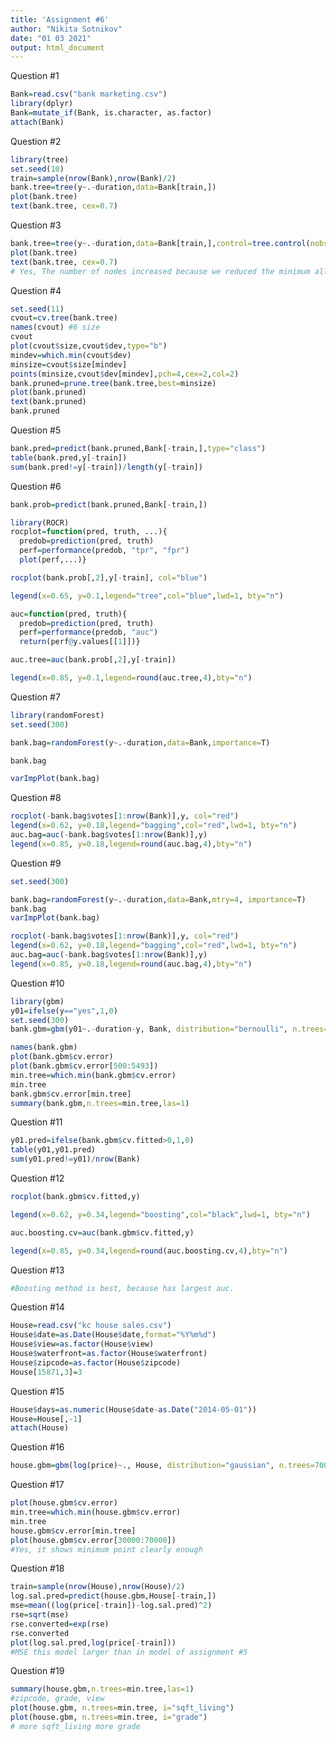 ---
title: 'Assignment #6'
author: "Nikita Sotnikov"
date: "01 03 2021"
output: html_document
---

Question #1
```{r}
Bank=read.csv("bank marketing.csv")
library(dplyr)
Bank=mutate_if(Bank, is.character, as.factor)
attach(Bank)
```

Question #2
```{r}
library(tree)
set.seed(10)
train=sample(nrow(Bank),nrow(Bank)/2)
bank.tree=tree(y~.-duration,data=Bank[train,])
plot(bank.tree)
text(bank.tree, cex=0.7)
```

Question #3
```{r}
bank.tree=tree(y~.-duration,data=Bank[train,],control=tree.control(nobs=nrow(Bank)/2, mindev=0.005))
plot(bank.tree)
text(bank.tree, cex=0.7)
# Yes, The number of nodes increased because we reduced the minimum allowed split size using the control argument.
```

Question #4
```{r}
set.seed(11)
cvout=cv.tree(bank.tree)
names(cvout) #6 size
cvout
plot(cvout$size,cvout$dev,type="b")
mindev=which.min(cvout$dev)
minsize=cvout$size[mindev]
points(minsize,cvout$dev[mindev],pch=4,cex=2,col=2)
bank.pruned=prune.tree(bank.tree,best=minsize)
plot(bank.pruned)
text(bank.pruned)
bank.pruned
```

Question #5
```{r}
bank.pred=predict(bank.pruned,Bank[-train,],type="class")
table(bank.pred,y[-train])
sum(bank.pred!=y[-train])/length(y[-train])
```

Question #6
```{r}
bank.prob=predict(bank.pruned,Bank[-train,])

library(ROCR)
rocplot=function(pred, truth, ...){
  predob=prediction(pred, truth)
  perf=performance(predob, "tpr", "fpr")
  plot(perf,...)}

rocplot(bank.prob[,2],y[-train], col="blue")

legend(x=0.65, y=0.1,legend="tree",col="blue",lwd=1, bty="n")

auc=function(pred, truth){
  predob=prediction(pred, truth)
  perf=performance(predob, "auc")
  return(perf@y.values[[1]])}

auc.tree=auc(bank.prob[,2],y[-train])

legend(x=0.85, y=0.1,legend=round(auc.tree,4),bty="n")
```

Question #7
```{r}
library(randomForest)
set.seed(300)

bank.bag=randomForest(y~.-duration,data=Bank,importance=T)

bank.bag

varImpPlot(bank.bag)

```

Question #8
```{r}
rocplot(-bank.bag$votes[1:nrow(Bank)],y, col="red")
legend(x=0.62, y=0.18,legend="bagging",col="red",lwd=1, bty="n")
auc.bag=auc(-bank.bag$votes[1:nrow(Bank)],y)
legend(x=0.85, y=0.18,legend=round(auc.bag,4),bty="n")
```

Question #9
```{r}
set.seed(300)

bank.bag=randomForest(y~.-duration,data=Bank,mtry=4, importance=T)
bank.bag
varImpPlot(bank.bag)

rocplot(-bank.bag$votes[1:nrow(Bank)],y, col="red")
legend(x=0.62, y=0.18,legend="bagging",col="red",lwd=1, bty="n")
auc.bag=auc(-bank.bag$votes[1:nrow(Bank)],y)
legend(x=0.85, y=0.18,legend=round(auc.bag,4),bty="n")
```

Question #10
```{r}
library(gbm)
y01=ifelse(y=="yes",1,0)
set.seed(300)
bank.gbm=gbm(y01~.-duration-y, Bank, distribution="bernoulli", n.trees=7000, interaction.depth=2, shrinkage=0.01, cv.fold=5)

names(bank.gbm)
plot(bank.gbm$cv.error)
plot(bank.gbm$cv.error[500:5493])
min.tree=which.min(bank.gbm$cv.error)
min.tree
bank.gbm$cv.error[min.tree]
summary(bank.gbm,n.trees=min.tree,las=1)
```

Question #11
```{r}
y01.pred=ifelse(bank.gbm$cv.fitted>0,1,0)
table(y01,y01.pred)
sum(y01.pred!=y01)/nrow(Bank)
```

Question #12
```{r}
rocplot(bank.gbm$cv.fitted,y)

legend(x=0.62, y=0.34,legend="boosting",col="black",lwd=1, bty="n")

auc.boosting.cv=auc(bank.gbm$cv.fitted,y)

legend(x=0.85, y=0.34,legend=round(auc.boosting.cv,4),bty="n")
```

Question #13
```{r}
#Boosting method is best, because has largest auc.
```

Question #14
```{r}
House=read.csv("kc house sales.csv")
House$date=as.Date(House$date,format="%Y%m%d")
House$view=as.factor(House$view)
House$waterfront=as.factor(House$waterfront)
House$zipcode=as.factor(House$zipcode)
House[15871,3]=3
```

Question #15
```{r}
House$days=as.numeric(House$date-as.Date("2014-05-01"))
House=House[,-1]
attach(House)
```

Question #16
```{r}
house.gbm=gbm(log(price)~., House, distribution="gaussian", n.trees=70000, interaction.depth=2, shrinkage=0.01, cv.fold=5)
```

Question #17
```{r}
plot(house.gbm$cv.error)
min.tree=which.min(house.gbm$cv.error)
min.tree
house.gbm$cv.error[min.tree]
plot(house.gbm$cv.error[30000:70000])
#Yes, it shows minimum point clearly enough
```

Question #18
```{r}
train=sample(nrow(House),nrow(House)/2)
log.sal.pred=predict(house.gbm,House[-train,])
mse=mean((log(price[-train])-log.sal.pred)^2)
rse=sqrt(mse)
rse.converted=exp(rse)
rse.converted
plot(log.sal.pred,log(price[-train]))
#MSE this model larger than in model of assignment #5
```

Question #19
```{r}
summary(house.gbm,n.trees=min.tree,las=1)
#zipcode, grade, view
plot(house.gbm, n.trees=min.tree, i="sqft_living")
plot(house.gbm, n.trees=min.tree, i="grade")
# more sqft_living more grade
```

